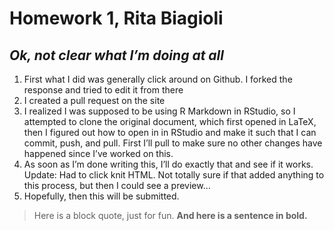 # Homework 1, Rita Biagioli

## _Ok, not clear what I'm doing at all_
1. First what I did was generally click around on Github. I forked the response and tried to edit it from there
2. I created a pull request on the site
3. I realized I was supposed to be using R Markdown in RStudio, so I attempted to clone the original document, which first opened in LaTeX, then I figured out how to open in in RStudio and make it such that I can commit, push, and pull. First I'll pull to make sure no other changes have happened since I've worked on this.
4. As soon as I'm done writing this, I'll do exactly that and see if it works. Update: Had to click knit HTML. Not totally sure if that added anything to this process, but then I could see a preview...
5. Hopefully, then this will be submitted. 

> Here is a block quote, just for fun. __And here is a sentence in bold.__

